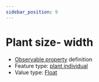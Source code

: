 ```yaml
---
sidebar_position: 9
---
```



# Plant size- width

- [Observable property](/viewers/dawe-vocabs?uri=https://linked.data.gov.au/def/test/dawe-cv/9a73de99-19c7-438e-829d-c363ac86b570) definition
- Feature type: [plant individual](http://linked.data.gov.au/def/tern-cv/60d7edf8-98c6-43e9-841c-e176c334d270)
- Value type: [Float](https://w3id.org/tern/ontologies/tern/Float)


<Example protocolModule="targeted-survey-flora-protocol-observation" observableProperty="https://linked.data.gov.au/def/test/dawe-cv/9a73de99-19c7-438e-829d-c363ac86b570" />
